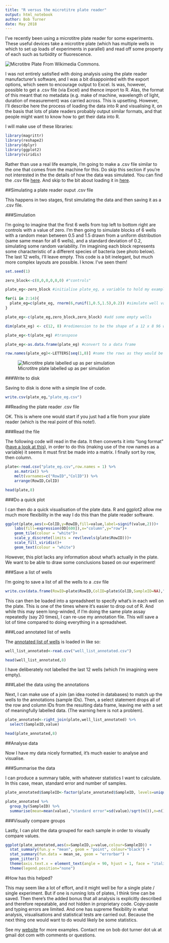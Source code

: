 ---
title: "R versus the microtitre plate reader"
output: html_notebook
author: Bob Turner
date: May 2018
---

I've recently been using a microtitre plate reader for some experiments. These useful devices take a microtitre plate (which has multiple wells in which to set up loads of experiments in parallel) and read off some property of each such as turbidity or fluorescence.

![Microtitre Plate](https://upload.wikimedia.org/wikipedia/commons/b/ba/Microtiter_plate.JPG)
From Wikimedia Commons.

I was not entirely satisfied with doing analysis using the plate reader manufacturer's software, and I was a bit disappointed with the export options, which seem to encourage output to Excel. Is was, however, possible to get a .csv file (via Excel) and thence import to R. Alas, the format of this meant that no metadata (e.g. make of machine, wavelength of light, duration of measurement) was carried across. This is upsetting. However, I'll describe here the process of loading the data into R and visualising it, on the basis that lots of plate readers probably output similar formats, and that people might want to know how to get their data into R. 

I will make use of these libraries:

```{r}
library(magrittr)
library(reshape2)
library(dplyr)
library(ggplot2)
library(viridis)
```

Rather than use a real life example, I'm going to make a .csv file similar to the one that comes from the machine for this. Do skip this section if you're not interested in the the details of how the data was simulated. You can find the .csv file [here](plate_eg.csv). And skip to the bit about loading it in [here](#reading).

##Simulating a plate reader ouput .csv file

This happens in two stages, first simulating the data and then saving it as a .csv file. 

###Simulation

I'm going to imagine that the first 6 wells from top left to bottom right are controls with a value of zero. I'm then going to simulate blocks of 6 wells with a random mean between 0.5 and 1.5 drawn from a uniform distribution (same same mean for all 6 wells), and a standard deviation of 0.2, simulating some random variability. I'm imagining each block represents some characteristic of a different species of bacteria (see photo below). The last 12 wells, I'll leave empty. This code is a bit inelegant, but much more complex layouts are possible. I know. I've seen them!

```{r}
set.seed(1)

zero_block<-c(0,0,0,0,0,0) #"controls"

plate_eg<-zero_block #initialise plate_eg, a variable to hold my example

for(i in 2:14){
  plate_eg=c(plate_eg, rnorm(6,runif(1,0.5,1.5),0.2)) #simulate well values
}

plate_eg<-c(plate_eg,zero_block,zero_block) #add some empty wells

dim(plate_eg) <- c(12, 8) #redimension to be the shape of a 12 x 8 96 well plate

plate_eg<-t(plate_eg) #transpose

plate_eg<-as.data.frame(plate_eg) #convert to a data frame

row.names(plate_eg)<-LETTERS[seq(1,8)] #name the rows as they would be on the plate (A to H)

```

![Microtitre plate labelled up as per simulation](my_plate_pic.jpg)

###Write to disk

Saving to disk is done with a simple line of code.

```{r}
write.csv(plate_eg,"plate_eg.csv")
```

<a id="reading"></a>

##Reading the plate reader .csv file 

OK. This is where one would start if you just had a file from your plate reader (which is the real point of this note!).

###Read the file

The following code will read in the data. It then converts it into "long format" ([have a look at this](http://www.cookbook-r.com/Manipulating_data/Converting_data_between_wide_and_long_format/#reshape2)), in order to do this (making use of the row names as a variable) it seems it must first be made into a matrix. I finally sort by row, then column.

```{r}
plate<-read.csv("plate_eg.csv",row.names = 1) %>%
    as.matrix() %>%
    melt(varnames=c("RowID","ColID")) %>%
    arrange(RowID,ColID)

head(plate,8)
```

###Do a quick plot

I can then do a quick visualisation of the plate data. R and ggplot2 allow me much more flexibility in the way I do this than the plate reader software.

```{r}

ggplot(plate,aes(x=ColID,y=RowID,fill=value,label=signif(value,2)))+
    labs(fill=expression(OD[600]),x="column",y="row")+
    geom_tile(colour = "white")+
    scale_y_discrete(limits = rev(levels(plate$RowID)))+
    scale_fill_viridis()+
    geom_text(colour = "white")

```

However, this plot lacks any information about what's actually in the plate. We want to be able to draw some conclusions based on our experiment!

###Save a list of wells

I'm going to save a list of all the wells to a .csv file

```{r}

write.csv(data.frame(RowID=plate$RowID,ColID=plate$ColID,SampleID=NA),"well_list.csv",row.names = FALSE)

```

This can then be loaded into a spreadsheet to specify what's in each well on the plate. This is one of the times where it's easier to drop out of R. And while this may seem long-winded, if I'm doing the same plate assay repeatedly (say 20 times), I can re-use my annotation file. This will save a lot of time compared to doing everything in a spreadsheet.

###Load annotated list of wells

The [annotated list of wells](well_list_annotated.csv) is loaded in like so:

```{r}

well_list_annotated<-read.csv("well_list_annotated.csv")

head(well_list_annotated,8)

```

I have deliberately not labelled the last 12 wells (which I'm imagining were empty).

###Label the data using the annotations

Next, I can make use of a join (an idea rooted in databases) to match up the wells to the annotations (sample IDs). Then, a select statement drops all of the row and column IDs from the resulting data frame, leaving me with a set of meaningfully labelled data. (The warning here is not a problem).

```{r}
plate_annotated<-right_join(plate,well_list_annotated) %>%
  select(SampleID,value)

head(plate_annotated,8)
```

##Analyse data

Now I have my data nicely formatted, it's much easier to analyse and visualise.

###Summarise the data

I can produce a summary table, with whatever statistics I want to calculate. In this case, mean, standard error and number of samples.

```{r}

plate_annotated$SampleID<-factor(plate_annotated$SampleID, levels=unique(plate_annotated$SampleID)) #this line preserves the order of the data when it is summarised, it would otherwise be sorted alphbetically

plate_annotated %>%
  group_by(SampleID) %>%
  summarise(mean=mean(value),"standard error"=sd(value)/sqrt(n()),n=n())

```

###Visually compare groups

Lastly, I can plot the data grouped for each sample in order to visually compare values.

```{r}
ggplot(plate_annotated,aes(x=SampleID,y=value,colour=SampleID)) +
  stat_summary(fun.y = "mean", geom = "point", colour="black") +
  stat_summary(fun.data = mean_se, geom = "errorbar") +
  geom_jitter() +
  theme(axis.text.x = element_text(angle = 90, hjust = 1, face = "italic")) + 
  theme(legend.position="none")
```

#How has this helped?

This may seem like a lot of effort, and it might well be for a single plate / single experiment. But if one is running lots of plates, I think time can be saved. Then there's the added bonus that all analysis is explicitly described and therefore repeatable, and not hidden in proprietary code. Copy-paste and typing errors are limited. And one has supreme flexibility in what analysis, visualisations and statistical tests are carried out. Because the next thing one would want to do would likely be some statistics.

See my [website](https://sites.google.com/view/robert-turner) for more examples. Contact me on bob dot turner dot uk at gmail dot com with comments or questions.